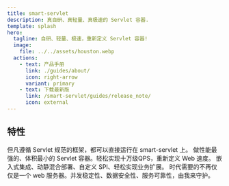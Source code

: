 ```yaml
---
title: smart-servlet
description: 真自研、真轻量、真极速的 Servlet 容器.
template: splash
hero:
  tagline: 自研、轻量、极速，重新定义 Servlet 容器!
  image:
    file: ../../assets/houston.webp
  actions:
    - text: 产品手册
      link: ./guides/about/
      icon: right-arrow
      variant: primary
    - text: 下载最新版
      link: /smart-servlet/guides/release_note/
      icon: external
---
```




## 特性

<CardGrid stagger>
	<Card title="全生态适配" icon="seti:favicon">
       但凡遵循 Servlet 规范的框架，都可以直接运行在 smart-servlet 上。
	</Card>
	<Card title="技术至上" icon="rocket">
		做性能最强的、体积最小的 Servlet 容器。轻松实现十万级QPS，重新定义 Web 速度。
	</Card>
	<Card title="灵活扩展" icon="puzzle">
		嵌入式集成、动静混合部署、自定义 SPI、轻松实现业务扩展。
	</Card>
	<Card title="安全可靠" icon="seti:lock">
		时代需要的不再仅仅是一个 web 服务器。并发稳定性、数据安全性、服务可靠性，由我来守护。
	</Card>
</CardGrid>
